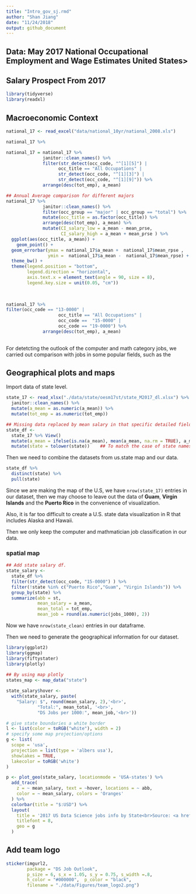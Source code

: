 ```yaml
---
title: "Intro_gov_sj.rmd"
author: "Shan Jiang"
date: "11/24/2018"
output: github_document
---
```


## Data: May 2017 National Occupational Employment and Wage Estimates United States>

## Salary Prospect From 2017 

```r
library(tidyverse)
library(readxl)

```

## Macroeconomic Context
```r

national_17 <- read_excel("data/national_10yr/national_2008.xls")

national_17 %>% 

national_17 = national_17 %>% 
              janitor::clean_names() %>% 
              filter(str_detect(occ_code, "^[1][5]") | 
                    occ_title == "All Occupations" | 
                    str_detect(occ_code, "^[1][3]") | 
                    str_detect(occ_code, "^[1][9]")) %>% 
              arrange(desc(tot_emp), a_mean)

## Annual Average comparison for different majors 
national_17 %>% 
              janitor::clean_names() %>% 
              filter(occ_group == "major" | occ_group == "total") %>% 
              mutate(occ_title = as.factor(occ_title)) %>% 
              arrange(desc(tot_emp), a_mean) %>% 
              mutate(CI_salary_low = a_mean - mean_prse, 
                     CI_salary_high = a_mean + mean_prse ) %>% 
  ggplot(aes(occ_title, a_mean)) +
    geom_point() + 
  geom_errorbar(ymax = national_17$a_mean +  national_17$mean_rpse , 
                ymin =  national_17$a_mean -  national_17$mean_rpse) +
  theme_bw() +
  theme(legend.position = "bottom",
        legend.direction = "horizontal",
        axis.text.x = element_text(angle = 90, size = 8),
        legend.key.size = unit(0.05, "cm"))
  
              

national_17 %>% 
filter(occ_code == "13-0000" | 
                    occ_title == "All Occupations" | 
                    occ_code ==  "15-0000" | 
                    occ_code == "19-0000") %>% 
              arrange(desc(tot_emp), a_mean)
  

```

For detetcting the outlook of the computer and math category jobs, we carried out comparison with jobs in some popular fields, such as the 


## Geographical plots and maps 

Import data of state level.

```r
state_17 <- read_xlsx("./data/state/oesm17st/state_M2017_dl.xlsx") %>% 
  janitor::clean_names() %>% 
  mutate(a_mean = as.numeric(a_mean)) %>%
  mutate(tot_emp = as.numeric(tot_emp))

## Missing data replaced by mean salary in that specific detailed field for annual salary 
state_df <-  
  state_17 %>% View()
  mutate(a_mean = ifelse(is.na(a_mean), mean(a_mean, na.rm = TRUE), a_mean)) %>% 
  mutate(state = tolower(state))    ## To match the case of state names in 2 dataframe 
```

Then we need to combine the datasets from us.state map and our data.  

```r
state_df %>% 
  distinct(state) %>% 
  pull(state) 
```

Since we are making the map of the U.S, we have `nrow(state_17)` entries in our dataset, then we may choose to leave out the data of **Guam**, **Virgin Islands** and the **Puerto Rico** in the convenience of visualization. 

Also, it is far too difficult to create a U.S. state data visualization in R that includes Alaska and Hawaii. 

Then we only keep the computer and mathmatician job classification in our data. 

### spatial map 

```r
## Add state salary df.
state_salary <- 
  state_df %>%
  filter(str_detect(occ_code, "15-0000") ) %>% 
  filter(!state %in% c("Puerto Rico","Guam", "Virgin Islands")) %>% 
  group_by(state) %>%
  summarize(abb = st,
            mean_salary = a_mean,
            mean_total = tot_emp,
            mean_job = round(as.numeric(jobs_1000), 2))

```

Now we have `nrow(state_clean)` entries in our dataframe. 

Then we need to generate the geographical information for our dataset. 

```r
library(ggplot2)
library(ggmap)
library(fiftystater)
library(plotly)
 
## By using map plotly
states_map <- map_data("state")

state_salary$hover <- 
  with(state_salary, paste(
    "Salary: $", round(mean_salary, 2),'<br>',
            "Total:", mean_total, '<br>',
            "DS Jobs per 1000:", mean_job,'<br>'))

# give state boundaries a white border
l <- list(color = toRGB("white"), width = 2)
# specify some map projection/options
g <- list(
  scope = 'usa',
  projection = list(type = 'albers usa'),
  showlakes = TRUE,
  lakecolor = toRGB('white')
)

p <- plot_geo(state_salary, locationmode = 'USA-states') %>%
  add_trace(
    z = ~ mean_salary, text = ~hover, locations = ~ abb,
    color = ~ mean_salary, colors = 'Oranges'
  ) %>%
  colorbar(title = "$:USD") %>%
  layout(
    title = '2017 US Data Science jobs info by State<br>Source: <a href="https://www.bls.gov/oes/tables.htm">BLS</a>',
    titlefont = 8,
    geo = g
  )

```



## Add team logo 
```r
sticker(imgurl2, 
        package = "DS Job Outlook", 
        p_size = 6, s_x = 1.05, s_y = 0.75, s_width =.8,
        h_color = "#000000",  p_color = "black",
        filename = "./data/Figures/team_logo2.png")


```


